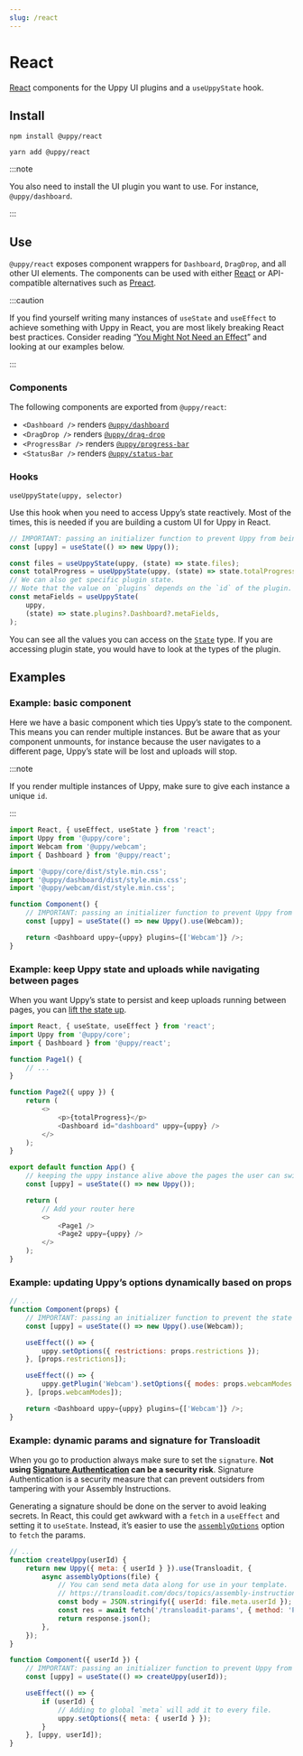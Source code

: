 ```yaml
---
slug: /react
---
```



# React

[React][] components for the Uppy UI plugins and a `useUppyState` hook.

## Install

<Tabs>
  <TabItem value="npm" label="NPM" default>

```shell
npm install @uppy/react
```

  </TabItem>

  <TabItem value="yarn" label="Yarn">

```shell
yarn add @uppy/react
```

  </TabItem>
</Tabs>

:::note

You also need to install the UI plugin you want to use. For instance,
`@uppy/dashboard`.

:::

## Use

`@uppy/react` exposes component wrappers for `Dashboard`, `DragDrop`, and all
other UI elements. The components can be used with either [React][] or
API-compatible alternatives such as [Preact][].

:::caution

If you find yourself writing many instances of `useState` and `useEffect` to
achieve something with Uppy in React, you are most likely breaking React best
practices. Consider reading
“[You Might Not Need an Effect](https://react.dev/learn/you-might-not-need-an-effect)”
and looking at our examples below.

:::

### Components

The following components are exported from `@uppy/react`:

- `<Dashboard />` renders [`@uppy/dashboard`](/docs/dashboard)
- `<DragDrop />` renders [`@uppy/drag-drop`](/docs/drag-drop)
- `<ProgressBar />` renders [`@uppy/progress-bar`](/docs/progress-bar)
- `<StatusBar />` renders [`@uppy/status-bar`](/docs/status-bar)

### Hooks

`useUppyState(uppy, selector)`

Use this hook when you need to access Uppy’s state reactively. Most of the
times, this is needed if you are building a custom UI for Uppy in React.

```js
// IMPORTANT: passing an initializer function to prevent Uppy from being reinstantiated on every render.
const [uppy] = useState(() => new Uppy());

const files = useUppyState(uppy, (state) => state.files);
const totalProgress = useUppyState(uppy, (state) => state.totalProgress);
// We can also get specific plugin state.
// Note that the value on `plugins` depends on the `id` of the plugin.
const metaFields = useUppyState(
	uppy,
	(state) => state.plugins?.Dashboard?.metaFields,
);
```

You can see all the values you can access on the
[`State`](https://github.com/transloadit/uppy/blob/c45407d099d87e25cecaf03c5d9ce59c582ca0dc/packages/%40uppy/core/src/Uppy.ts#L155-L181)
type. If you are accessing plugin state, you would have to look at the types of
the plugin.

## Examples

### Example: basic component

Here we have a basic component which ties Uppy’s state to the component. This
means you can render multiple instances. But be aware that as your component
unmounts, for instance because the user navigates to a different page, Uppy’s
state will be lost and uploads will stop.

:::note

If you render multiple instances of Uppy, make sure to give each instance a
unique `id`.

:::

```js
import React, { useEffect, useState } from 'react';
import Uppy from '@uppy/core';
import Webcam from '@uppy/webcam';
import { Dashboard } from '@uppy/react';

import '@uppy/core/dist/style.min.css';
import '@uppy/dashboard/dist/style.min.css';
import '@uppy/webcam/dist/style.min.css';

function Component() {
	// IMPORTANT: passing an initializer function to prevent Uppy from being reinstantiated on every render.
	const [uppy] = useState(() => new Uppy().use(Webcam));

	return <Dashboard uppy={uppy} plugins={['Webcam']} />;
}
```

### Example: keep Uppy state and uploads while navigating between pages

When you want Uppy’s state to persist and keep uploads running between pages,
you can
[lift the state up](https://react.dev/learn/sharing-state-between-components#lifting-state-up-by-example).

```js
import React, { useState, useEffect } from 'react';
import Uppy from '@uppy/core';
import { Dashboard } from '@uppy/react';

function Page1() {
	// ...
}

function Page2({ uppy }) {
	return (
		<>
			<p>{totalProgress}</p>
			<Dashboard id="dashboard" uppy={uppy} />
		</>
	);
}

export default function App() {
	// keeping the uppy instance alive above the pages the user can switch during uploading
	const [uppy] = useState(() => new Uppy());

	return (
		// Add your router here
		<>
			<Page1 />
			<Page2 uppy={uppy} />
		</>
	);
}
```

### Example: updating Uppy’s options dynamically based on props

```js
// ...
function Component(props) {
	// IMPORTANT: passing an initializer function to prevent the state from recreating.
	const [uppy] = useState(() => new Uppy().use(Webcam));

	useEffect(() => {
		uppy.setOptions({ restrictions: props.restrictions });
	}, [props.restrictions]);

	useEffect(() => {
		uppy.getPlugin('Webcam').setOptions({ modes: props.webcamModes });
	}, [props.webcamModes]);

	return <Dashboard uppy={uppy} plugins={['Webcam']} />;
}
```

### Example: dynamic params and signature for Transloadit

When you go to production always make sure to set the `signature`. **Not using
[Signature Authentication](https://transloadit.com/docs/topics/signature-authentication/)
can be a security risk**. Signature Authentication is a security measure that
can prevent outsiders from tampering with your Assembly Instructions.

Generating a signature should be done on the server to avoid leaking secrets. In
React, this could get awkward with a `fetch` in a `useEffect` and setting it to
`useState`. Instead, it’s easier to use the
[`assemblyOptions`](/docs/transloadit#assemblyoptions) option to `fetch` the
params.

```js
// ...
function createUppy(userId) {
	return new Uppy({ meta: { userId } }).use(Transloadit, {
		async assemblyOptions(file) {
			// You can send meta data along for use in your template.
			// https://transloadit.com/docs/topics/assembly-instructions/#form-fields-in-instructions
			const body = JSON.stringify({ userId: file.meta.userId });
			const res = await fetch('/transloadit-params', { method: 'POST', body });
			return response.json();
		},
	});
}

function Component({ userId }) {
	// IMPORTANT: passing an initializer function to prevent Uppy from being reinstantiated on every render.
	const [uppy] = useState(() => createUppy(userId));

	useEffect(() => {
		if (userId) {
			// Adding to global `meta` will add it to every file.
			uppy.setOptions({ meta: { userId } });
		}
	}, [uppy, userId]);
}
```

[react]: https://facebook.github.io/react
[preact]: https://preactjs.com/
